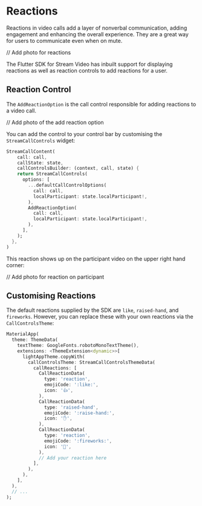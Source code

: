 # Reactions

Reactions in video calls add a layer of nonverbal communication, adding engagement and enhancing
the overall experience. They are a great way for users to communicate even when on mute.

// Add photo for reactions

The Flutter SDK for Stream Video has inbuilt support for displaying reactions as well as reaction
controls to add reactions for a user.

## Reaction Control

The `AddReactionOption` is the call control responsible for adding reactions to a video call.

// Add photo of the add reaction option

You can add the control to your control bar by customising the `StreamCallControls` widget:

```dart
StreamCallContent(
    call: call,
    callState: state,
    callControlsBuilder: (context, call, state) {
    return StreamCallControls(
      options: [
        ...defaultCallControlOptions(
          call: call,
          localParticipant: state.localParticipant!,
        ),
        AddReactionOption(
          call: call,
          localParticipant: state.localParticipant!,
        ),
      ],
    );
  },
)
```

This reaction shows up on the participant video on the upper right hand corner:

// Add photo for reaction on participant

## Customising Reactions

The default reactions supplied by the SDK are `like`, `raised-hand`, and `fireworks`. However, you can
replace these with your own reactions via the `CallControlsTheme`:

```dart
MaterialApp(
  theme: ThemeData(
    textTheme: GoogleFonts.robotoMonoTextTheme(),
    extensions: <ThemeExtension<dynamic>>[
      lightAppTheme.copyWith(
        callControlsTheme: StreamCallControlsThemeData(
          callReactions: [
            CallReactionData(
              type: 'reaction',
              emojiCode: ':like:',
              icon: '👍',
            ),
            CallReactionData(
              type: 'raised-hand',
              emojiCode: ':raise-hand:',
              icon: '✋',
            ),
            CallReactionData(
              type: 'reaction',
              emojiCode: ':fireworks:',
              icon: '🎉',
            ),
            // Add your reaction here
          ],
        ),
      ),
    ],
  ),
  // ...
);
```
